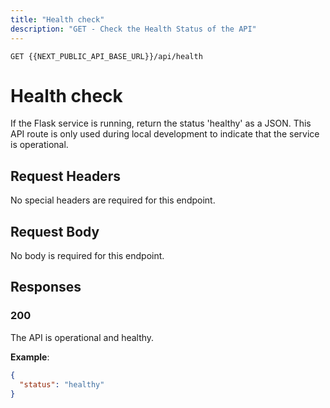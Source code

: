 ```yaml
---
title: "Health check"
description: "GET - Check the Health Status of the API"
---
```

```
GET {{NEXT_PUBLIC_API_BASE_URL}}/api/health
```
# Health check
If the Flask service is running, return the status 'healthy' as a JSON. This API route is only
used during local development to indicate that the service is operational.

## Request Headers

No special headers are required for this endpoint.

## Request Body

No body is required for this endpoint.

## Responses

### 200
The API is operational and healthy.  

**Example**:  
```json
{
  "status": "healthy"
}
```